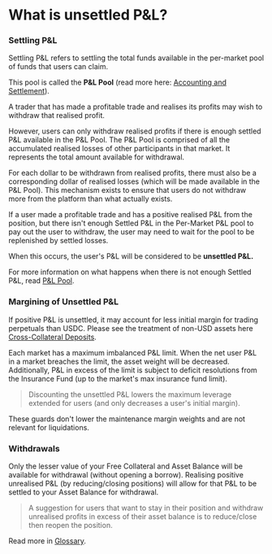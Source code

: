 # What is unsettled P&L?

### Settling P&L

Settling P&L refers to settling the total funds available in the per-market pool of funds that users can claim.  

This pool is called the **P&L Pool** (read more here: [Accounting and Settlement](/profit-loss/accounting-settlement)).  

A trader that has made a profitable trade and realises its profits may wish to withdraw that realised profit.

However, users can only withdraw realised profits if there is enough settled P&L available in the P&L Pool. The P&L Pool is comprised of all the accumulated realised losses of other participants in that market. It represents the total amount available for withdrawal.

For each dollar to be withdrawn from realised profits, there must also be a corresponding dollar of realised losses (which will be made available in the P&L Pool). This mechanism exists to ensure that users do not withdraw more from the platform than what actually exists.

If a user made a profitable trade and has a positive realised P&L from the position, but there isn't enough Settled P&L in the Per-Market P&L pool to pay out the user to withdraw, the user may need to wait for the pool to be replenished by settled losses.  

When this occurs, the user's P&L will be considered to be **unsettled P&L.**

For more information on what happens when there is not enough Settled P&L, read [P&L Pool](/profit-loss/profit-loss-pool).

### Margining of Unsettled P&L  

If positive P&L is unsettled, it may account for less initial margin for trading perpetuals than USDC. Please see the treatment of non-USD assets here [Cross-Collateral Deposits](/getting-started/cross-collateral-deposits).

Each market has a maximum imbalanced P&L limit. When the net user P&L in a market breaches the limit, the asset weight will be decreased. Additionally, P&L in excess of the limit is subject to deficit resolutions from the Insurance Fund (up to the market's max insurance fund limit).  

> Discounting the unsettled P&L lowers the maximum leverage extended for users (and only decreases a user's initial margin).  

These guards don't lower the maintenance margin weights and are not relevant for liquidations.

### Withdrawals

Only the lesser value of your Free Collateral and Asset Balance will be available for withdrawal (without opening a borrow). Realising positive unrealised P&L (by reducing/closing positions) will allow for that P&L to be settled to your Asset Balance for withdrawal.

> A suggestion for users that want to stay in their position and withdraw unrealised profits in excess of their asset balance is to reduce/close then reopen the position.  

Read more in [Glossary](/glossary).
